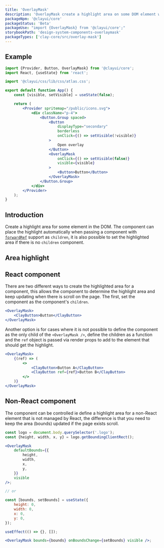 ```yaml
---
title: 'OverlayMask'
description: 'OverlayMask create a highlight area on some DOM element with overlay.'
packageNpm: '@clayui/core'
packageStatus: 'Beta'
packageUse: "import {OverlayMask} from '@clayui/core';"
storybookPath: 'design-system-components-overlaymask'
packageTypes: ['clay-core/src/overlay-mask']
---
```


## Example

```jsx preview
import {Provider, Button, OverlayMask} from '@clayui/core';
import React, {useState} from 'react';

import '@clayui/css/lib/css/atlas.css';

export default function App() {
	const [visible, setVisible] = useState(false);

	return (
		<Provider spritemap="/public/icons.svg">
			<div className="p-4">
				<Button.Group spaced>
					<Button
						displayType="secondary"
						borderless
						onClick={() => setVisible(!visible)}
					>
						Open overlay
					</Button>
					<OverlayMask
						onClick={() => setVisible(false)}
						visible={visible}
					>
						<Button>Button</Button>
					</OverlayMask>
				</Button.Group>
			</div>
		</Provider>
	);
}
```

## Introduction

Create a highlight area for some element in the DOM. The component can place the highlight automatically when passing a component with [`forwardRef`](https://reactjs.org/docs/react-api.html#reactforwardref) support as `children`, it is also possible to set the highlighted area if there is no `children` component.

## Area highlight

## React component

There are two different ways to create the highlighted area for a component, this allows the component to determine the highlight area and keep updating when there is scroll on the page. The first, set the component as the component's `children`.

```jsx
<OverlayMask>
	<ClayButton>Button</ClayButton>
</OverlayMask>
```

Another option is for cases where it is not possible to define the component as the only child of the `<OverlayMask />`, define the children as a function and the `ref` object is passed via render props to add to the element that should get the highlight.

```jsx
<OverlayMask>
	{(ref) => (
		<>
			<ClayButton>Button A</ClayButton>
			<ClayButton ref={ref}>Button B</ClayButton>
		</>
	)}
</OverlayMask>
```

## Non-React component

The component can be controlled ie define a highlight area for a non-React element that is not managed by React, the difference is that you need to keep the area (bounds) updated if the page exists scroll.

```jsx
const logo = document.body.querySelector('.logo');
const {height, width, x, y} = logo.getBoundingClientRect();

<OverlayMask
	defaultBounds={{
		height,
		width,
		x,
		y,
	}}
	visible
/>;

// or

const [bounds, setBounds] = useState({
	height: 0,
	width: 0,
	x: 0,
	y: 0,
});

useEffect(() => {}, []);

<OverlayMask bounds={bounds} onBoundsChange={setBounds} visible />;
```
